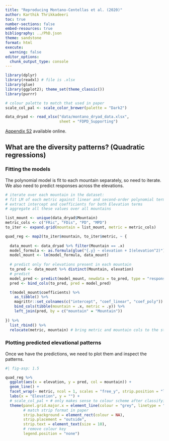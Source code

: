 ```yaml
---
title: "Reproducing Montano-Centellas et al. (2020)"
author: Karthik Thrikkadeeri
toc: true
number-sections: false
embed-resources: true
bibliography: ../PhD.json
theme: sandstone
format: html
execute:
  warning: false
editor_options: 
  chunk_output_type: console
---
```


```r
library(dplyr)
library(readxl) # file is .xlsx
library(glue)
library(ggplot2); theme_set(theme_classic())
library(purrr)

# colour palette to match that used in paper
scale_col_pal <- scale_color_brewer(palette = "Dark2")

data_dryad <- read_xlsx("data/montano_dryad_data.xlsx",
                        sheet = "FDPD_Supporting")

```

[Appendix S2](https://onlinelibrary.wiley.com/action/downloadSupplement?doi=10.1111%2Fgeb.13021&file=geb13021-sup-0001-Supinfo.pdf) available online.

## What are the diversity patterns? (Quadratic regressions)

### Fitting the models

The polynomial model is fit to each mountain separately, so need to iterate. We also need to predict responses across the elevations.

```r

# iterate over each mountain in the dataset:
# fit LM of each metric against linear and second-order polynomial terms of Elevation
# extract intercept and coefficients for both Elevation terms
# aggregate all these values over all mountains

list_mount <- unique(data_dryad$Mountain)
metric_cols <- c("FRic", "FDis", "PD", "MPD")
to_iter <- expand.grid(mountain = list_mount, metric = metric_cols)

quad_reg <- map2(to_iter$mountain, to_iter$metric, ~ {
  
  data_mount <- data_dryad %>% filter(Mountain == .x)
  model_formula <- as.formula(glue("{.y} ~ elevation + I(elevation^2)"))
  model_mount <- lm(model_formula, data_mount)
  
  # predict only for elevations present in each mountain
  to_pred <- data_mount %>% distinct(Mountain, elevation)
  # predict
  model_pred <- predict(model_mount, newdata = to_pred, type = "response")
  pred <- bind_cols(to_pred, pred = model_pred)

  t(model_mount$coefficients) %>% 
    as_tibble() %>% 
    magrittr::set_colnames(c("intercept", "coef_linear", "coef_poly")) %>% 
    bind_cols(tibble(mountain = .x, metric = .y)) %>% 
    left_join(pred, by = c("mountain" = "Mountain"))
  
}) %>% 
  list_rbind() %>% 
  relocate(metric, mountain) # bring metric and mountain cols to the start

```

### Plotting predicted elevational patterns

Once we have the predictions, we need to plot them and inspect the patterns.

```r
#| fig-asp: 1.5

quad_reg %>% 
  ggplot(aes(x = elevation, y = pred, col = mountain)) +
  geom_line() +
  facet_wrap(~ metric, ncol = 1, scales = "free_y", strip.position = "left") + 
  labs(x = "Elevation", y = "") +
  # scale_col_pal + # only makes sense to colour scheme after classifying into 8 categs
  theme(panel.grid.major.x = element_line(colour = "grey", linetype = "dotted"),
        # match strip format in paper
        strip.background = element_rect(colour = NA),
        strip.placement = "outside",
        strip.text = element_text(size = 10),
        # remove colour key
        legend.position = "none") 

```


